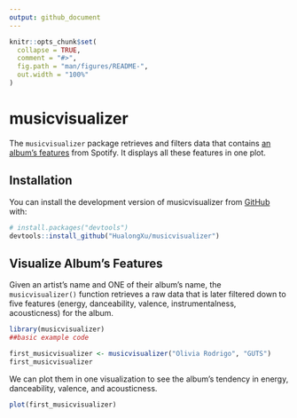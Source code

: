 ```yaml
---
output: github_document
---
```


<!-- README.md is generated from README.Rmd. Please edit that file -->

```r
knitr::opts_chunk$set(
  collapse = TRUE,
  comment = "#>",
  fig.path = "man/figures/README-",
  out.width = "100%"
)
```

# musicvisualizer

<!-- badges: start -->
<!-- badges: end -->

The `musicvisualizer` package retrieves and filters data that contains [an album's features](https://spotify.com) from Spotify. It displays all these features in one plot.

## Installation

You can install the development version of musicvisualizer from [GitHub](https://github.com/) with:

``` r
# install.packages("devtools")
devtools::install_github("HualongXu/musicvisualizer")
```

## Visualize Album's Features

Given an artist's name and ONE of their album's name, the `musicvisualizer()` function retrieves a raw data that is later filtered down to five features (energy, danceability, valence, instrumentalness, acousticness) for the album.

```r
library(musicvisualizer)
##basic example code

first_musicvisualizer <- musicvisualizer("Olivia Rodrigo", "GUTS")
first_musicvisualizer
```

We can plot them in one visualization to see the album's tendency in energy, danceability, valence, and acousticness.

```r
plot(first_musicvisualizer)
```


